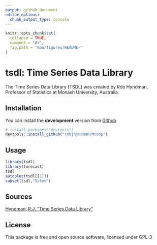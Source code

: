 ```yaml
---
output: github_document
editor_options: 
  chunk_output_type: console
---
```


<!-- README.md is generated from README.Rmd. Please edit that file -->

```r
knitr::opts_chunk$set(
  collapse = TRUE,
  comment = "#>",
  fig.path = "man/figures/README-"
)
```

# tsdl: Time Series Data Library

The Time Series Data Library (TSDL) was created by Rob Hyndman, Professor of Statistics at Monash University, Australia.

## Installation


You can install the **development** version from
[Github](https://github.com/FinYang/tsdl)

```r
# install.packages("devtools")
devtools::install_github("robjhyndman/Mcomp")
```

## Usage

```r
library(tsdl)
library(forecast)
tsdl
autoplot(tsdl[[1]])
subset(tsdl,"Sales")
```

## Sources

[Hyndman, R.J. "Time Series Data Library"](https://datamarket.com/data/list/?q=provider:tsdl)

## License

This package is free and open source software, licensed under GPL-3
